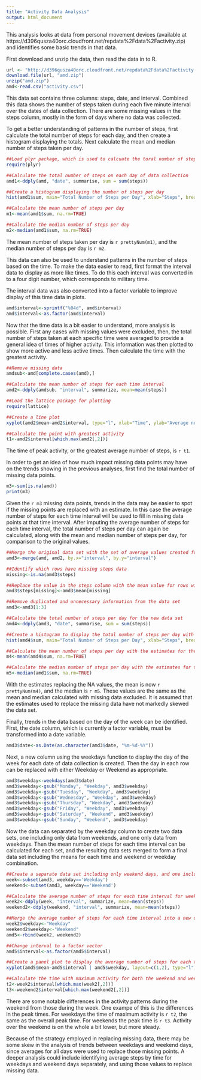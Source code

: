 ```yaml
---
title: "Activity Data Analysis"
output: html_document
---
```


This analysis looks at data from personal movement devices (available at https://d396qusza40orc.cloudfront.net/repdata%2Fdata%2Factivity.zip) and identifies some basic trends in that data. 

First download and unzip the data, then read the data in to R.

```r
url <- "http://d396qusza40orc.cloudfront.net/repdata%2Fdata%2Factivity.zip"
download.file(url, "amd.zip")
unzip("amd.zip")
amd<-read.csv("activity.csv")
```

This data set contains three columns: steps, date, and interval. Combined this data shows the number of steps taken during each five minute interval over the dates of data collection. There are some missing values in the steps column, mostly in the form of days where no data was collected.

To get a better understanding of patterns in the number of steps, first calculate the total number of steps for each day, and then create a histogram displaying the totals. Next calculate the mean and median number of steps taken per day.

```r
##Load plyr package, which is used to calcuate the toral number of steps per day
require(plyr)

##Calculate the total number of steps on each day of data collection
amd1<-ddply(amd, "date", summarise, sum = sum(steps))

##Create a histogram displaying the number of steps per day
hist(amd1$sum, main="Total Number of Steps per Day", xlab="Steps", breaks=20)

##Calculate the mean number of steps per day
m1<-mean(amd1$sum, na.rm=TRUE)

##Calculate the median number of steps per day
m2<-median(amd1$sum, na.rm=TRUE)
```

The mean number of steps taken per day is `r prettyNum(m1)`, and the median number of steps per day is `r m2`.

This data can also be used to understand patterns in the number of steps based on the time. To make the data easier to read, first format the interval data to display as more like times. To do this each interval was converted in to a four digit number, which corresponds to military time. 

The interval data was also converted into a factor variable to improve display of this time data in plots.

```r
amd$interval<-sprintf("%04d", amd$interval)
amd$interval<-as.factor(amd$interval)
```

Now that the time data is a bit easier to understand, more analysis is possible. First any cases with missing values were excluded, then, the total number of steps taken at each specific time were averaged to provide a general idea of times of higher activity. This information was then plotted to show more active and less active times. Then calculate the time with the greatest activity.

```r
##Remove missing data
amdsub<-amd[complete.cases(amd),]

##Calculate the mean number of steps for each time interval
amd2<-ddply(amdsub, "interval", summarize, mean=mean(steps))

##Load the lattice package for plotting
require(lattice)

##Create a line plot
xyplot(amd2$mean~amd2$interval, type="l", xlab="Time", ylab="Average number of steps", main="Average number of steps by time of day", scales=list(x=list(at=seq(0000, 24000, 12), labels=c("00:00", "", "02:00","", "04:00", "", "06:00", "", "08:00", "", "10:00", "", "12:00", "", "14:00", "", "16:00", "", "18:00", "", "20:00", "", "22:00", "", "24:00"))))

##Calculate the point with greatest activity
t1<-amd2$interval[which.max(amd2[,2])]
```

The time of peak activity, or the greatest average number of steps, is `r t1`.

In order to get an idea of how much impact missing data points may have on the trends showing in the previous analyses, first find the total number of missing data points.

```r
m3<-sum(is.na(amd))
print(m3)
```

Given the `r m3` missing data points, trends in the data may be easier to spot if the missing points are replaced with an estimate. In this case the average number of steps for each time interval will be used to fill in missing data points at that time interval. After imputing the average number of steps for each time interval, the total number of steps per day can again be calculated, along with the mean and median number of steps per day, for comparison to the original values. 

```r
##Merge the original data set with the set of average values created for the histogram, to create a new column indicating the average number of steps for each time interval
amd3<-merge(amd, amd2, by.x="interval", by.y="interval")

##Identify which rows have missing steps data
missing<-is.na(amd3$steps)

##Replace the value in the steps column with the mean value for rows with missing data
amd3$steps[missing]<-amd3$mean[missing]

##Remove duplicated and unnecessary information from the data set
amd3<-amd3[1:3]

##Calculate the total number of steps per day for the new data set
amd4<-ddply(amd3, "date", summarise, sum = sum(steps))

##Create a histogram to display the total number of steps per day with the missing data replaced with estimates
hist(amd4$sum, main="Total Number of Steps per Day", xlab="Steps", breaks=20)

##Calculate the mean number of steps per day with the estimates for the missing data
m4<-mean(amd4$sum, na.rm=TRUE)

##Calculate the median number of steps per day with the estimates for the missing data
m5<-median(amd1$sum, na.rm=TRUE)
```

With the estimates replacing the NA values, the mean is now `r prettyNum(m4)`, and the median is `r m5`. These values are the same as the mean and median calculated with missing data excluded. It is assumed that the estimates used to replace the missing data have not markedly skewed the data set.

Finally, trends in the data based on the day of the week can be identified. First, the date column, which is currently a factor variable, must be transformed into a date variable.

```r
amd3$date<-as.Date(as.character(amd3$date, "%m-%d-%Y"))
```

Next, a new column using the weekdays function to display the day of the week for each date of data collection is created. Then the day in each row can be replaced with either Weekday or Weekend as appropriate. 

```r
amd3$weekday<-weekdays(amd3$date)
amd3$weekday<-gsub("Monday", "Weekday", amd3$weekday)
amd3$weekday<-gsub("Tuesday", "Weekday", amd3$weekday)
amd3$weekday<-gsub("Wednesday", "Weekday", amd3$weekday)
amd3$weekday<-gsub("Thursday", "Weekday", amd3$weekday)
amd3$weekday<-gsub("Friday", "Weekday", amd3$weekday)
amd3$weekday<-gsub("Saturday", "Weekend", amd3$weekday)
amd3$weekday<-gsub("Sunday", "Weekend", amd3$weekday)
```

Now the data can separated by the weekday column to create two data sets, one including only data from weekends, and one only data from weekdays. Then the mean number of steps for each time interval can be calculated for each set, and the resulting data sets merged to form a final data set including the means for each time and weekend or weekday combination.

```r
##Create a separate data set including only weekend days, and one including only weekdays
week<-subset(amd3, weekday=='Weekday')
weekend<-subset(amd3, weekday=='Weekend')

##Calculate the average number of steps for each time interval for weekend days and for weekdays
week2<-ddply(week, "interval", summarize, mean=mean(steps))
weekend2<-ddply(weekend, "interval", summarize, mean=mean(steps))

##Merge the average number of steps for each time interval into a new data set
week2$weekday<-"Weekday"
weekend2$weekday<-"Weekend"
amd5<-rbind(week2, weekend2)

##Change interval to a factor vector
amd5$interval<-as.factor(amd5$interval)

##Create a panel plot to display the average number of steps for each time interval over weekdays and weekend days
xyplot(amd5$mean~amd5$interval | amd5$weekday, layout=c(1,2), type="l", xlab="Time", ylab="Average number of steps", main="Average number of steps by time of day for weekdays and weekend days", scales=list(x=list(at=seq(0000, 24000, 12), labels=c("00:00", "", "02:00","", "04:00", "", "06:00", "", "08:00", "", "10:00", "", "12:00", "", "14:00", "", "16:00", "", "18:00", "", "20:00", "", "22:00", "", "24:00"))))

##Calculate the time with maximum activity for both the weekend and weekday data sets
t2<-week2$interval[which.max(week2[,2])]
t3<-weekend2$interval[which.max(weekend2[,2])]

```

There are some notable differences in the activity patterns during the weekend from those during the week. One exampe of this is the differences in the peak times. For weekdays the time of maximum activity is `r t2`, the same as the overall peak time. For weekends the peak time is `r t3`. Activity over the weekend is on the whole a bit lower, but more steady.

Because of the strategy employed in replacing missing data, there may be some skew in the analysis of trends between weekdays and weekend days, since averages for all days were used to replace those missing points. A deeper analysis could include identifying average steps by time for weekdays and weekend days separately, and using those values to replace missing data.
